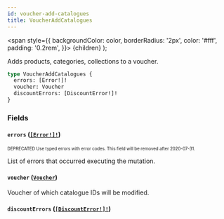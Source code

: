```yaml
---
id: voucher-add-catalogues
title: VoucherAddCatalogues
---
```


<span
style={{
      backgroundColor: color,
      borderRadius: '2px',
      color: '#fff',
      padding: '0.2rem',
    }}>
{children}
</span>
);

Adds products, categories, collections to a voucher.

```graphql
type VoucherAddCatalogues {
  errors: [Error!]!
  voucher: Voucher
  discountErrors: [DiscountError!]!
}
```

### Fields

#### `errors` ([`[Error!]!`](/api-reference/objects/error.mdx))

<sub><sup><Tag color="#ffba00">DEPRECATED</Tag> Use typed errors with error codes. This field will be removed after 2020-07-31.</sup></sub>

List of errors that occurred executing the mutation.

#### `voucher` ([`Voucher`](/api-reference/objects/voucher.mdx))

Voucher of which catalogue IDs will be modified.

#### `discountErrors` ([`[DiscountError!]!`](/api-reference/objects/discount-error.mdx))
